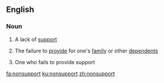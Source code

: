 ==English==

===Noun===
{{en-noun|~}}

# {{lb|en|uncountable}}A lack of [[support]]
# {{lb|en|uncountable}}The failure to [[provide]] for one's [[family]] or other [[dependent]]s
# {{lb|en|countable}} One who fails to provide support

[[fa:nonsupport]]
[[ku:nonsupport]]
[[zh:nonsupport]]